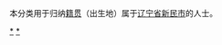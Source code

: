 {{Catnav|頁面分類|各種主題的頁面分類|依中国各省来作的分类|各地中国人|辽宁人|沈阳人}}
{{Catnav|頁面分類|人物|各國人物|中国人|各地中国人|辽宁人|沈阳人}}

本分类用于归纳[[籍贯|籍贯]]（出生地）属于[[辽宁省|辽宁省]][[新民市|新民市]]的人士。

[[Category:沈阳人|*]]
[[Category:新民市|*]]